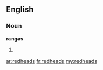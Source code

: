 ==English==

===Noun===
'''rangas'''

# {{plural of|[[redhead]]}}

[[ar:redheads]]
[[fr:redheads]]
[[my:redheads]]